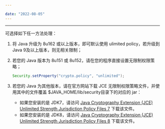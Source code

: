 ```yaml
---

date: "2022-08-05"
---
```


<Title>运行生成 Token 的 Java 源码时，如果出现 “java.security.InvalidKeyException:illegal Key Size” 异常提示，该如何处理？</Title>



---

可选择如下任一方法处理：

1. 将 Java 升级为 8u162 或以上版本，即可默认使用 ulimited policy，若升级到 Java 9及以上版本，则无相关限制；
2. 若您的 Java 版本为 8u151 或 8u152，请在您的程序直接设置无限制权限策略；   

    ```java
    Security.setProperty("crypto.policy", "unlimited");
    ```

3. 若您的 Java 为其他版本，请在官方网站下载 JCE 无限制权限策略文件，并使用其中的文件覆盖 $JAVA_HOME/lib/security目录下的对应的 jar：
	- 如果您安装的是 JDK7，请访问  [Java Cryptography Extension (JCE) Unlimited Strength Jurisdiction Policy Files 7](http://www.oracle.com/technetwork/java/javase/downloads/jce-7-download-432124.html) 下载该文件。
    - 如果您安装的是 JDK8，请访问  [Java Cryptography Extension (JCE) Unlimited Strength Jurisdiction Policy Files 8](http://www.oracle.com/technetwork/java/javase/downloads/jce8-download-2133166.html) 下载该文件。